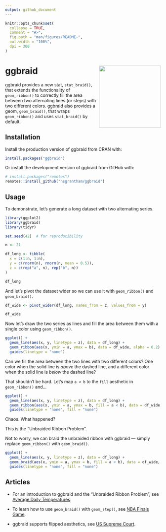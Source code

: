```yaml
---
output: github_document
---
```


<!-- README.md is generated from README.Rmd. Please edit that file -->

```r
knitr::opts_chunk$set(
  collapse = TRUE,
  comment = "#>",
  fig.path = "man/figures/README-",
  out.width = "100%",
  dpi = 300
)
```

# ggbraid <img src="man/figures/logo.png" align="right" width="200" style="float:right; width:200px;" />

<!-- badges: start -->
<!-- badges: end -->

ggbraid provides a new stat, `stat_braid()`, that extends the functionality of `geom_ribbon()` to correctly fill the area between two alternating lines (or steps) with two different colors. ggbraid also provides a geom, `geom_braid()`, that wraps `geom_ribbon()` and uses `stat_braid()` by default.

## Installation

Install the production version of ggbraid from CRAN with:

```r
install.packages("ggbraid")
```

Or install the development version of ggbraid from GitHub with:

``` r
# install.packages("remotes")
remotes::install_github("nsgrantham/ggbraid")
```

## Usage

To demonstrate, let's generate a long dataset with two alternating series.

```r
library(ggplot2)
library(ggbraid)
library(tidyr)

set.seed(42)  # for reproducibility

n <- 21

df_long <- tibble(
  x = c(1:n, 1:n),
  y = c(rnorm(n), rnorm(n, mean = 0.5)),
  z = c(rep("a", n), rep("b", n))
)

df_long
```

And let's pivot the dataset wider so we can use it with `geom_ribbon()` and `geom_braid()`.

```r
df_wide <- pivot_wider(df_long, names_from = z, values_from = y)

df_wide
```

Now let's draw the two series as lines and fill the area between them with a single color using `geom_ribbon()`.

```r
ggplot() +
  geom_line(aes(x, y, linetype = z), data = df_long) +
  geom_ribbon(aes(x, ymin = a, ymax = b), data = df_wide, alpha = 0.2) +
  guides(linetype = "none")
```

Can we fill the area between the two lines with two different colors? One color when the solid line is _above_ the dashed line, and a different color when the solid line is _below_ the dashed line?

That shouldn't be hard. Let's map `a < b` to the `fill` aesthetic in `geom_ribbon()` and...

```r
ggplot() +
  geom_line(aes(x, y, linetype = z), data = df_long) +
  geom_ribbon(aes(x, ymin = a, ymax = b, fill = a < b), data = df_wide, alpha = 0.6) +
  guides(linetype = "none", fill = "none")
```

Chaos. What happened?

This is the "Unbraided Ribbon Problem".

Not to worry, we can braid the unbraided ribbon with ggbraid — simply replace `geom_ribbon()` with `geom_braid()`.

```r
ggplot() +
  geom_line(aes(x, y, linetype = z), data = df_long) +
  geom_braid(aes(x, ymin = a, ymax = b, fill = a < b), data = df_wide, alpha = 0.6) +
  guides(linetype = "none", fill = "none")
```


## Articles

- For an introduction to ggbraid and the "Unbraided Ribbon Problem", see [Average Daily Temperatures](https://nsgrantham.github.io/ggbraid/articles/temps.html).

- To learn how to use `geom_braid()` with `geom_step()`, see [NBA Finals Game](https://nsgrantham.github.io/ggbraid/articles/hoops.html).

- ggbraid supports flipped aesthetics, see [US Supreme Court](https://nsgrantham.github.io/ggbraid/articles/court.html).
